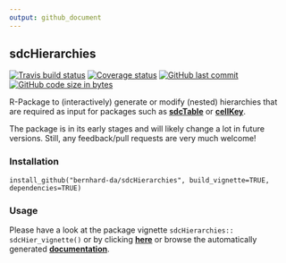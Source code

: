 ```yaml
---
output: github_document
---
```


## sdcHierarchies
[![Travis build status](https://travis-ci.org/bernhard-da/sdcHierarchies.svg?branch=master)](https://travis-ci.org/bernhard-da/sdcHierarchies) [![Coverage status](https://codecov.io/gh/bernhard-da/sdcHierarchies/branch/master/graph/badge.svg)](https://codecov.io/github/bernhard-da/sdcHierarchies?branch=master) [![GitHub last commit](https://img.shields.io/github/last-commit/bernhard-da/sdcHierarchies.svg?logo=github)](https://github.com/bernhard-da/sdcHierarchies/commits/master)
[![GitHub code size in bytes](https://img.shields.io/github/languages/code-size/bernhard-da/sdcHierarchies.svg?logo=github)](https://github.com/bernhard-da/sdcHierarchies)

R-Package to (interactively) generate or modify (nested) hierarchies that are required as input for packages such as [**sdcTable**](https://cran.r-project.org/web/packages/sdcTable/index.html) or [**cellKey**](https://github.com/sdcTools/cellKey).

The package is in its early stages and will likely change a lot in future versions. Still, any feedback/pull requests are very much welcome!

### Installation
```
install_github("bernhard-da/sdcHierarchies", build_vignette=TRUE, dependencies=TRUE)
```

### Usage

Please have a look at the package vignette `sdcHierarchies:: sdcHier_vignette()` or by clicking [**here**](https://bernhard-da.github.io/sdcHierarchies/articles/usage.html) or browse the automatically generated [**documentation**](https://bernhard-da.github.io/sdcHierarchies/).
